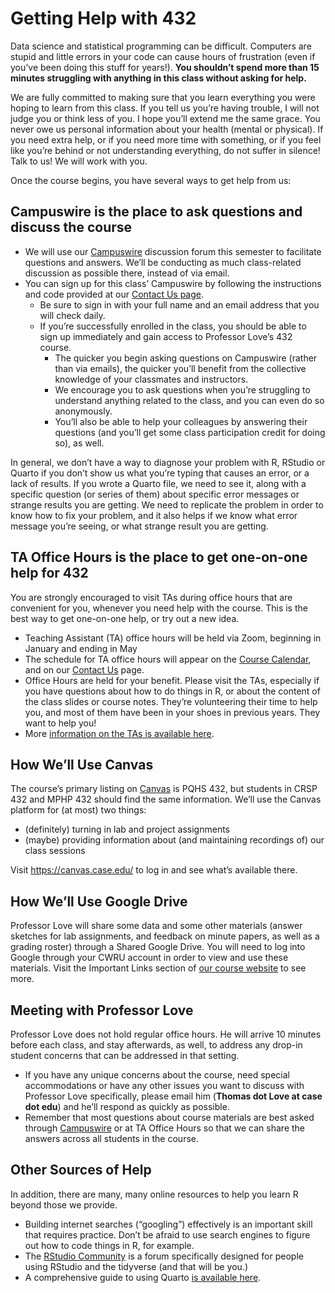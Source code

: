 # Getting Help with 432

Data science and statistical programming can be difficult. Computers are stupid and little errors in your code can cause hours of frustration (even if you've been doing this stuff for years!). **You shouldn't spend more than 15 minutes struggling with anything in this class without asking for help.**

We are fully committed to making sure that you learn everything you were hoping to learn from this class. If you tell us you're having trouble, I will not judge you or think less of you. I hope you'll extend me the same grace. You never owe us personal information about your health (mental or physical). If you need extra help, or if you need more time with something, or if you feel like you're behind or not understanding everything, do not suffer in silence! Talk to us! We will work with you.

Once the course begins, you have several ways to get help from us:

## Campuswire is the place to ask questions and discuss the course

- We will use our [Campuswire](https://campuswire.com/) discussion forum this semester to facilitate questions and answers. We'll be conducting as much class-related discussion as possible there, instead of via email.
- You can sign up for this class' Campuswire by following the instructions and code provided at our [Contact Us page](https://thomaselove.github.io/432-2023/contact.html).
  - Be sure to sign in with your full name and an email address that you will check daily.
  - If you're successfully enrolled in the class, you should be able to sign up immediately and gain access to Professor Love's 432 course.
    - The quicker you begin asking questions on Campuswire (rather than via emails), the quicker you'll benefit from the collective knowledge of your classmates and instructors. 
    - We encourage you to ask questions when you're struggling to understand anything related to the class, and you can even do so anonymously.
    - You'll also be able to help your colleagues by answering their questions (and you'll get some class participation credit for doing so), as well.

In general, we don't have a way to diagnose your problem with R, RStudio or Quarto if you don't show us what you're typing that causes an error, or a lack of results. If you wrote a Quarto file, we need to see it, along with a specific question (or series of them) about specific error messages or strange results you are getting. We need to replicate the problem in order to know how to fix your problem, and it also helps if we know what error message you're seeing, or what strange result you are getting.

## TA Office Hours is the place to get one-on-one help for 432

You are strongly encouraged to visit TAs during office hours that are convenient for you, whenever you need help with the course. This is the best way to get one-on-one help, or try out a new idea. 

- Teaching Assistant (TA) office hours will be held via Zoom, beginning in January and ending in May
- The schedule for TA office hours will appear on the [Course Calendar](https://thomaselove.github.io/432-2023/calendar.html), and on our [Contact Us](https://thomaselove.github.io/432-2023/contact.html) page.
- Office Hours are held for your benefit. Please visit the TAs, especially if you have questions about how to do things in R, or about the content of the class slides or course notes. They're volunteering their time to help you, and most of them have been in your shoes in previous years. They want to help you!
- More [information on the TAs is available here](04-teachingassistants.qmd).

## How We'll Use Canvas

The course's primary listing on [Canvas](https://canvas.case.edu/) is PQHS 432, but students in CRSP 432 and MPHP 432 should find the same information. We'll use the Canvas platform for (at most) two things:

- (definitely) turning in lab and project assignments
- (maybe) providing information about (and maintaining recordings of) our class sessions

Visit <https://canvas.case.edu/> to log in and see what's available there.

## How We'll Use Google Drive

Professor Love will share some data and some other materials (answer sketches for lab assignments, and feedback on minute papers, as well as a grading roster) through a Shared Google Drive. You will need to log into Google through your CWRU account in order to view and use these materials. Visit the Important Links section of [our course website](https://thomaselove.github.io/432-2023/) to see more.

## Meeting with Professor Love

Professor Love does not hold regular office hours. He will arrive 10 minutes before each class, and stay afterwards, as well, to address any drop-in student concerns that can be addressed in that setting.

- If you have any unique concerns about the course, need special accommodations or have any other issues you want to discuss with Professor Love specifically, please email him (**Thomas dot Love at case dot edu**) and he'll respond as quickly as possible.
- Remember that most questions about course materials are best asked through [Campuswire](https://campuswire.com/) or at TA Office Hours so that we can share the answers across all students in the course.

## Other Sources of Help

In addition, there are many, many online resources to help you learn R beyond those we provide. 

- Building internet searches ("googling") effectively is an important skill that requires practice. Don't be afraid to use search engines to figure out how to code things in R, for example.
- The [RStudio Community](https://community.rstudio.com/) is a forum specifically designed for people using RStudio and the tidyverse (and that will be you.)
- A comprehensive guide to using Quarto [is available here](https://quarto.org/docs/guide/).
